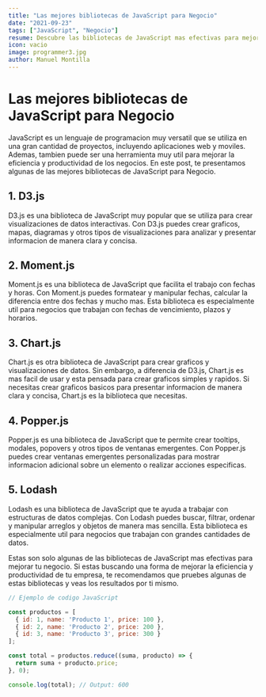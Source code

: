 --- 
title: "Las mejores bibliotecas de JavaScript para Negocio"
date: "2021-09-23"
tags: ["JavaScript", "Negocio"]
resume: Descubre las bibliotecas de JavaScript mas efectivas para mejorar tu negocio en 20 palabras 
icon: vacio 
image: programmer3.jpg 
author: Manuel Montilla 
---  

# Las mejores bibliotecas de JavaScript para Negocio 

JavaScript es un lenguaje de programacion muy versatil que se utiliza en una gran cantidad de proyectos, incluyendo aplicaciones web y moviles. Ademas, tambien puede ser una herramienta muy util para mejorar la eficiencia y productividad de los negocios. En este post, te presentamos algunas de las mejores bibliotecas de JavaScript para Negocio.

## 1. D3.js

D3.js es una biblioteca de JavaScript muy popular que se utiliza para crear visualizaciones de datos interactivas. Con D3.js puedes crear graficos, mapas, diagramas y otros tipos de visualizaciones para analizar y presentar informacion de manera clara y concisa.

## 2. Moment.js

Moment.js es una biblioteca de JavaScript que facilita el trabajo con fechas y horas. Con Moment.js puedes formatear y manipular fechas, calcular la diferencia entre dos fechas y mucho mas. Esta biblioteca es especialmente util para negocios que trabajan con fechas de vencimiento, plazos y horarios.

## 3. Chart.js

Chart.js es otra biblioteca de JavaScript para crear graficos y visualizaciones de datos. Sin embargo, a diferencia de D3.js, Chart.js es mas facil de usar y esta pensada para crear graficos simples y rapidos. Si necesitas crear graficos basicos para presentar informacion de manera clara y concisa, Chart.js es la biblioteca que necesitas.

## 4. Popper.js

Popper.js es una biblioteca de JavaScript que te permite crear tooltips, modales, popovers y otros tipos de ventanas emergentes. Con Popper.js puedes crear ventanas emergentes personalizadas para mostrar informacion adicional sobre un elemento o realizar acciones especificas.

## 5. Lodash

Lodash es una biblioteca de JavaScript que te ayuda a trabajar con estructuras de datos complejas. Con Lodash puedes buscar, filtrar, ordenar y manipular arreglos y objetos de manera mas sencilla. Esta biblioteca es especialmente util para negocios que trabajan con grandes cantidades de datos.

Estas son solo algunas de las bibliotecas de JavaScript mas efectivas para mejorar tu negocio. Si estas buscando una forma de mejorar la eficiencia y productividad de tu empresa, te recomendamos que pruebes algunas de estas bibliotecas y veas los resultados por ti mismo. 

```javascript
// Ejemplo de codigo JavaScript

const productos = [
  { id: 1, name: 'Producto 1', price: 100 },
  { id: 2, name: 'Producto 2', price: 200 },
  { id: 3, name: 'Producto 3', price: 300 }
];

const total = productos.reduce((suma, producto) => {
  return suma + producto.price;
}, 0);

console.log(total); // Output: 600
```